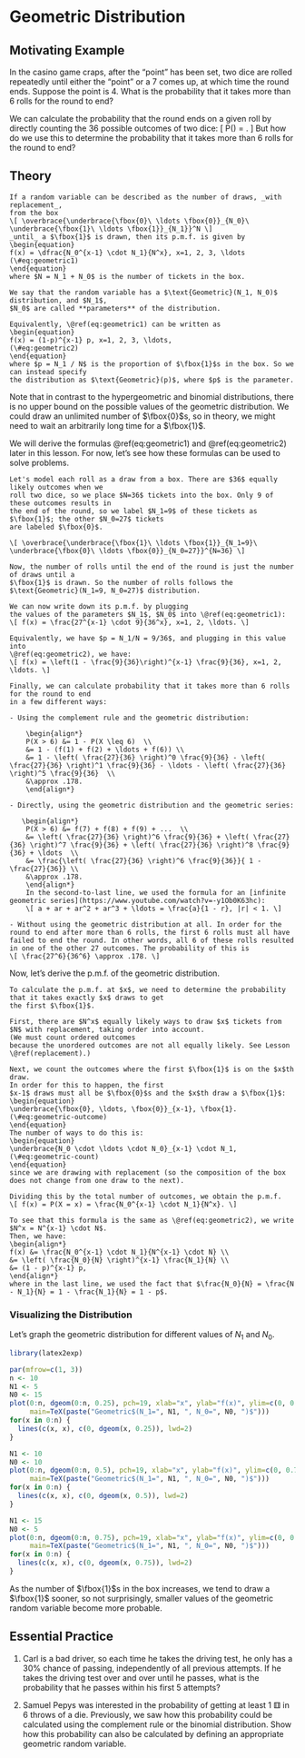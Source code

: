 # Geometric Distribution {#geometric}

## Motivating Example {-}

In the casino game craps, after the "point" has been set, two dice are rolled repeatedly until either the "point" or a 7 comes up, 
at which time the round ends. Suppose the point is 4. What is the probability that it takes more than 6 rolls for the round to end?

We can calculate the probability that the round ends on a given roll by directly counting the 36 possible outcomes of two dice:
\[ P(\text{roll a 4 or a 7}) = \frac{9}{36}. \]
But how do we use this to determine the probability that it takes more than 6 rolls for the round to end?

## Theory {-}

```theorem
If a random variable can be described as the number of draws, _with replacement_, 
from the box 
\[ \overbrace{\underbrace{\fbox{0}\ \ldots \fbox{0}}_{N_0}\ \underbrace{\fbox{1}\ \ldots \fbox{1}}_{N_1}}^N \]
_until_ a $\fbox{1}$ is drawn, then its p.m.f. is given by 
\begin{equation}
f(x) = \dfrac{N_0^{x-1} \cdot N_1}{N^x}, x=1, 2, 3, \ldots
(\#eq:geometric1)
\end{equation}
where $N = N_1 + N_0$ is the number of tickets in the box.

We say that the random variable has a $\text{Geometric}(N_1, N_0)$ distribution, and $N_1$, 
$N_0$ are called **parameters** of the distribution.

Equivalently, \@ref(eq:geometric1) can be written as 
\begin{equation}
f(x) = (1-p)^{x-1} p, x=1, 2, 3, \ldots,
(\#eq:geometric2)
\end{equation}
where $p = N_1 / N$ is the proportion of $\fbox{1}$s in the box. So we can instead specify 
the distribution as $\text{Geometric}(p)$, where $p$ is the parameter.
```

Note that in contrast to the hypergeometric and binomial distributions, there is no upper 
bound on the possible values of the geometric distribution. We could draw an unlimited number of $\fbox{0}$s, so 
in theory, we might need to wait an arbitrarily long time for a $\fbox{1}$.

We will derive the formulas \@ref(eq:geometric1) and \@ref(eq:geometric2) later in this lesson. 
For now, let's see how these formulas can be used to solve problems.

```example
Let's model each roll as a draw from a box. There are $36$ equally likely outcomes when we 
roll two dice, so we place $N=36$ tickets into the box. Only 9 of these outcomes results in 
the end of the round, so we label $N_1=9$ of these tickets as $\fbox{1}$; the other $N_0=27$ tickets 
are labeled $\fbox{0}$.

\[ \overbrace{\underbrace{\fbox{1}\ \ldots \fbox{1}}_{N_1=9}\ \underbrace{\fbox{0}\ \ldots \fbox{0}}_{N_0=27}}^{N=36} \]

Now, the number of rolls until the end of the round is just the number of draws until a 
$\fbox{1}$ is drawn. So the number of rolls follows the $\text{Geometric}(N_1=9, N_0=27)$ distribution.
 
We can now write down its p.m.f. by plugging 
the values of the parameters $N_1$, $N_0$ into \@ref(eq:geometric1):
\[ f(x) = \frac{27^{x-1} \cdot 9}{36^x}, x=1, 2, \ldots. \]

Equivalently, we have $p = N_1/N = 9/36$, and plugging in this value into 
\@ref(eq:geometric2), we have:
\[ f(x) = \left(1 - \frac{9}{36}\right)^{x-1} \frac{9}{36}, x=1, 2, \ldots. \]

Finally, we can calculate probability that it takes more than 6 rolls for the round to end 
in a few different ways:

- Using the complement rule and the geometric distribution:

    \begin{align*}
    P(X > 6) &= 1 - P(X \leq 6)  \\
    &= 1 - (f(1) + f(2) + \ldots + f(6)) \\
    &= 1 - \left( \frac{27}{36} \right)^0 \frac{9}{36} - \left( \frac{27}{36} \right)^1 \frac{9}{36} - \ldots - \left( \frac{27}{36} \right)^5 \frac{9}{36}  \\
    &\approx .178.
    \end{align*}
  
- Directly, using the geometric distribution and the geometric series:

   \begin{align*}
    P(X > 6) &= f(7) + f(8) + f(9) + ...  \\
    &= \left( \frac{27}{36} \right)^6 \frac{9}{36} + \left( \frac{27}{36} \right)^7 \frac{9}{36} + \left( \frac{27}{36} \right)^8 \frac{9}{36} + \ldots  \\
    &= \frac{\left( \frac{27}{36} \right)^6 \frac{9}{36}}{ 1 - \frac{27}{36}} \\
    &\approx .178.
    \end{align*}
    In the second-to-last line, we used the formula for an [infinite geometric series](https://www.youtube.com/watch?v=-y1Ob0K63hc):
    \[ a + ar + ar^2 + ar^3 + \ldots = \frac{a}{1 - r}, |r| < 1. \]
    
- Without using the geometric distribution at all. In order for the round to end after more than 6 rolls, the first 6 rolls must all have 
failed to end the round. In other words, all 6 of these rolls resulted in one of the other 27 outcomes. The probability of this is 
\[ \frac{27^6}{36^6} \approx .178. \]
```

Now, let's derive the p.m.f. of the geometric distribution.

```proof
To calculate the p.m.f. at $x$, we need to determine the probability that it takes exactly $x$ draws to get 
the first $\fbox{1}$. 

First, there are $N^x$ equally likely ways to draw $x$ tickets from $N$ with replacement, taking order into account. 
(We must count ordered outcomes 
because the unordered outcomes are not all equally likely. See Lesson \@ref(replacement).)

Next, we count the outcomes where the first $\fbox{1}$ is on the $x$th draw.
In order for this to happen, the first 
$x-1$ draws must all be $\fbox{0}$s and the $x$th draw a $\fbox{1}$:
\begin{equation}
\underbrace{\fbox{0}, \ldots, \fbox{0}}_{x-1}, \fbox{1}. 
(\#eq:geometric-outcome)
\end{equation}
The number of ways to do this is:
\begin{equation}
\underbrace{N_0 \cdot \ldots \cdot N_0}_{x-1} \cdot N_1, 
(\#eq:geometric-count)
\end{equation}
since we are drawing with replacement (so the composition of the box does not change from one draw to the next).
 
Dividing this by the total number of outcomes, we obtain the p.m.f.
\[ f(x) = P(X = x) = \frac{N_0^{x-1} \cdot N_1}{N^x}. \]

To see that this formula is the same as \@ref(eq:geometric2), we write $N^x = N^{x-1} \cdot N$. 
Then, we have:
\begin{align*}
f(x) &= \frac{N_0^{x-1} \cdot N_1}{N^{x-1} \cdot N} \\
&= \left( \frac{N_0}{N} \right)^{x-1} \frac{N_1}{N} \\
&= (1 - p)^{x-1} p,
\end{align*}
where in the last line, we used the fact that $\frac{N_0}{N} = \frac{N - N_1}{N} = 1 - \frac{N_1}{N} = 1 - p$.
```

### Visualizing the Distribution {-}

Let's graph the geometric distribution for different values of $N_1$ and $N_0$.

```r
library(latex2exp)

par(mfrow=c(1, 3))
n <- 10
N1 <- 5
N0 <- 15
plot(0:n, dgeom(0:n, 0.25), pch=19, xlab="x", ylab="f(x)", ylim=c(0, 0.75),
     main=TeX(paste("Geometric$(N_1=", N1, ", N_0=", N0, ")$")))
for(x in 0:n) {
  lines(c(x, x), c(0, dgeom(x, 0.25)), lwd=2)
} 

N1 <- 10
N0 <- 10
plot(0:n, dgeom(0:n, 0.5), pch=19, xlab="x", ylab="f(x)", ylim=c(0, 0.75),
     main=TeX(paste("Geometric$(N_1=", N1, ", N_0=", N0, ")$")))
for(x in 0:n) {
  lines(c(x, x), c(0, dgeom(x, 0.5)), lwd=2)
}

N1 <- 15
N0 <- 5
plot(0:n, dgeom(0:n, 0.75), pch=19, xlab="x", ylab="f(x)", ylim=c(0, 0.75),
     main=TeX(paste("Geometric$(N_1=", N1, ", N_0=", N0, ")$")))
for(x in 0:n) {
  lines(c(x, x), c(0, dgeom(x, 0.75)), lwd=2)
}
```

As the number of $\fbox{1}$s in the box increases, we tend to draw a $\fbox{1}$ sooner, so 
not surprisingly, smaller values of the geometric random variable become more probable.

## Essential Practice {-}

1. Carl is a bad driver, so each time he takes the driving test, he only has a $30\%$ chance 
of passing, independently of all previous attempts. If he takes the driving test over and over 
until he passes, what is the probability that he passes within his first 5 attempts?

2. Samuel Pepys was interested in the probability of getting at least 1 ⚅ in 
6 throws of a die. Previously, we saw how this probability could be calculated 
using the complement rule or the binomial distribution. Show how this probability 
can also be calculated by defining an appropriate geometric random variable.


